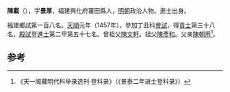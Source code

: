 '''陳載'''（{{bd|1432年||？}}），字'''景厚'''，福建興化府莆田縣人，[[明朝|明朝]]政治人物。進士出身。

福建鄉試第一百八名。[[天顺_(明朝)|天順]]元年（1457年），參加丁丑科[[會試|會試]]，得[[貢士|貢士]]第三十八名。[[殿試|殿試]]登[[進士|進士]]第二甲第五十七名。曾祖父[[陳文軒|陳文軒]]。祖父[[陳彥和|陳彥和]]。父亲[[陳朝用|陳朝用]]<ref>《天一阁藏明代科举录选刊·登科录》（《景泰二年进士登科录》）</ref>。

==参考==
{{reflist}}
{{明朝人物小作品}}
{{天順元年丁丑科殿試金榜}}